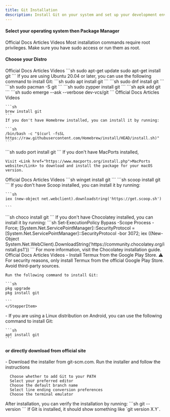 ```yaml
---
title: Git Installation
description: Install Git on your system and set up your development environment.
---
```

#### Select your operating system then Package Manager


<Tabs defaultValue="official">
<TabsList>
<TabsTrigger value="official">Official Docs</TabsTrigger>
<TabsTrigger value="article">Articles</TabsTrigger>
<TabsTrigger value="video">Videos</TabsTrigger>
</TabsList>

<TabsContent value="linux">
<Note title="Using Linux">
<Note type="note" title="Note">
  Most installation commands require root privileges. Make sure you have sudo access or run them as root.
</Note>

#### Choose your Distro

<Tabs defaultValue="official">
<TabsList>
<TabsTrigger value="official">Official Docs</TabsTrigger>
<TabsTrigger value="article">Articles</TabsTrigger>
<TabsTrigger value="video">Videos</TabsTrigger>
</TabsList>

<TabsContent value="debian">
<Note title="Debian/Ubuntu-based">
    ```sh
    sudo apt-get update
    sudo apt-get install git
    ```
    If you are using Ubuntu 20.04 or later, you can use the following command to install Git:
    ```sh
    sudo apt install git
    ```
</Note>
</TabsContent>

<TabsContent value="fedora">
<Note title="Fedora">
```sh
sudo dnf install git
```
</Note>
</TabsContent>

<TabsContent value="arch">
<Note title="Arch Linux">
```sh
sudo pacman -S git
```
</Note>
</TabsContent>

<TabsContent value="opensuse">
<Note title="OpenSUSE">
    ```sh
    sudo zypper install git
    ```
</Note>
</TabsContent>

<TabsContent value="alpine">
<Note title="Alpine">
    ```sh
    apk add git
    ```   
</Note>
</TabsContent>

<TabsContent value="gentoo">
<Note title="Gentoo">
    ```sh
    sudo emerge --ask --verbose dev-vcs/git
    ```
</Note>
</TabsContent>
</Tabs>

</Note>
</TabsContent>

<TabsContent value="macos">
<Note title="macOS">
<Tabs defaultValue="official">
<TabsList>
<TabsTrigger value="official">Official Docs</TabsTrigger>
<TabsTrigger value="article">Articles</TabsTrigger>
<TabsTrigger value="video">Videos</TabsTrigger>
</TabsList>

<TabsContent value="homebrew">
<Note title="Using Homebrew">


    ```sh
    brew install git
    ```
    If you don't have Homebrew installed, you can install it by running:

    ```sh
    /bin/bash -c "$(curl -fsSL https://raw.githubusercontent.com/Homebrew/install/HEAD/install.sh)"
    ```
</Note>

</TabsContent>

<TabsContent value="macports">
<Note title="Using MacPorts">
    ```sh
    sudo port install git
    ```
    If you don't have MacPorts installed,

    Visit <Link href="https://www.macports.org/install.php">MacPorts website</Link> to download and install the package for your macOS version.
</Note>
</TabsContent>
</Tabs>
</Note>
</TabsContent>

<TabsContent value="windows">
<Note title="Windows">
<Tabs defaultValue="official">
<TabsList>
<TabsTrigger value="official">Official Docs</TabsTrigger>
<TabsTrigger value="article">Articles</TabsTrigger>
<TabsTrigger value="video">Videos</TabsTrigger>
</TabsList>

<TabsContent value="winget">
<Note title="Using Winget">
    ```sh
    winget install git
    ```
</Note>
</TabsContent>

<TabsContent value="scoop">
<Note title="Using Scoop">
    ```sh
    scoop install git
    ```
        If you don't have Scoop installed, you can install it by running:

    ```sh
    iex (new-object net.webclient).downloadstring('https://get.scoop.sh')

    ```
</Note>
</TabsContent>

<TabsContent value="chocolatey">
<Note title="Using Chocolatey">
    ```sh
    choco install git
    ```
    If you don't have Chocolatey installed, you can install it by running:
    ```sh
    Set-ExecutionPolicy Bypass -Scope Process -Force; [System.Net.ServicePointManager]::SecurityProtocol = [System.Net.ServicePointManager]::SecurityProtocol -bor 3072; iex ((New-Object System.Net.WebClient).DownloadString('https://community.chocolatey.org/install.ps1'))
    ```
    For more information, visit the <Link href="https://chocolatey.org/install">Chocolatey installation guide</Link>.
</Note>
</TabsContent>
</Tabs>
</Note>
</TabsContent>

<TabsContent value="android">
<Note title="Android">
<Tabs defaultValue="official">
<TabsList>
<TabsTrigger value="official">Official Docs</TabsTrigger>
<TabsTrigger value="article">Articles</TabsTrigger>
<TabsTrigger value="video">Videos</TabsTrigger>
</TabsList>

<TabsContent value="termux">
<Note title="Using Termux">
 <Stepper>
 <StepperItem title="Step 1. Downlod Termux">
    - Install Termux from the <Link href="https://play.google.com/store/apps/details?id=com.termux">Google Play Store</Link>.
    <Note type="warning" title="Warning">
  ⚠️ For security reasons, only install Termux from the official Google Play Store. Avoid third-party sources.
</Note>
 </StepperItem>
 <StepperItem title="Step 2. Open Termux">

    Run the following command to install Git:

    ```sh
    pkg upgrade
    pkg install git
    
    ```
    </StepperItem>
</Stepper>

</Note>
</TabsContent>

<TabsContent value="apt">
<Note title="Using APT">
    - If you are using a Linux distribution on Android, you can use the following command to install Git:

    ```sh
    apt install git
    ```   
</Note>
</TabsContent>
</Tabs>

</Note>
</TabsContent>

</Tabs>


#### or directly download from official site 
<Note title="Recommended" type="success">

<Stepper>
<StepperItem title="Step 1: Download Git">
    - Download the installer from <Link href="https://git-scm.com/download/">git-scm.com</Link>.
</StepperItem>
<StepperItem title="Step 2: Run the Installer">
    Run the installer and follow the instructions

      Choose whether to add Git to your PATH
      Select your preferred editor
      Choose the default branch name
      Select line ending conversion preferences
      Choose the terminal emulator
</StepperItem>
<StepperItem title="Step 3: Verify the Installation">
    After installation, you can verify the installation by running:
    ```sh
    git --version
    ```
    If Git is installed, it should show something like `git version X.Y`.
</StepperItem>
</Stepper>

</Note>